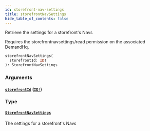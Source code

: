 ```yaml
---
id: storefront-nav-settings
title: storefrontNavSettings
hide_table_of_contents: false
---
```



Retrieve the settings for a storefront's Navs
            
Requires the storefrontnavsettings/read permission on the associated DemandHq.

```graphql
storefrontNavSettings(
  storefrontId: ID!
): StorefrontNavSettings
```


### Arguments

#### [`storefrontId`](#) ([`ID!`](/demand/api/graphql-admin/reference/scalars/id))




### Type

#### [`StorefrontNavSettings`](/demand/api/graphql-admin/reference/objects/storefront-nav-settings)

The settings for a storefront's Navs




